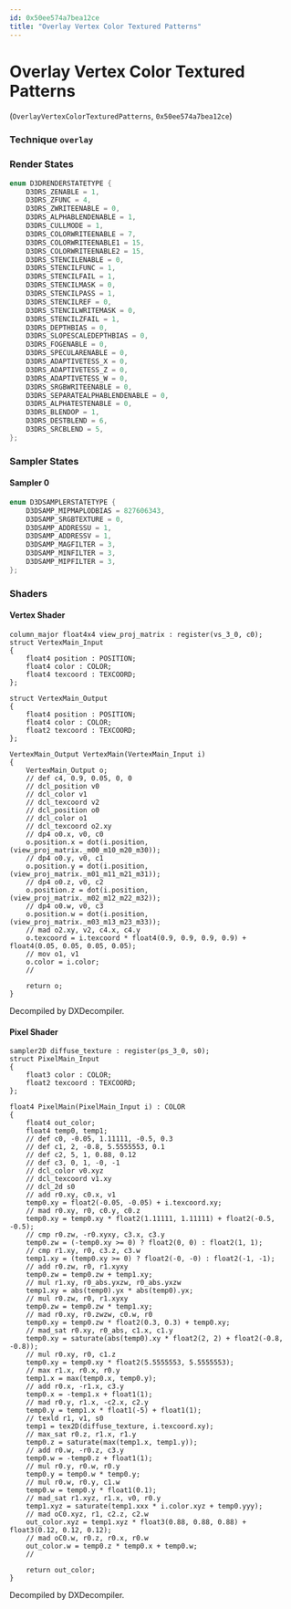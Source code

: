 ```yaml
---
id: 0x50ee574a7bea12ce
title: "Overlay Vertex Color Textured Patterns"
---
```


# Overlay Vertex Color Textured Patterns
(`OverlayVertexColorTexturedPatterns`, `0x50ee574a7bea12ce`)

### Technique `overlay`
### Render States
```cpp
enum D3DRENDERSTATETYPE {
	D3DRS_ZENABLE = 1,
	D3DRS_ZFUNC = 4,
	D3DRS_ZWRITEENABLE = 0,
	D3DRS_ALPHABLENDENABLE = 1,
	D3DRS_CULLMODE = 1,
	D3DRS_COLORWRITEENABLE = 7,
	D3DRS_COLORWRITEENABLE1 = 15,
	D3DRS_COLORWRITEENABLE2 = 15,
	D3DRS_STENCILENABLE = 0,
	D3DRS_STENCILFUNC = 1,
	D3DRS_STENCILFAIL = 1,
	D3DRS_STENCILMASK = 0,
	D3DRS_STENCILPASS = 1,
	D3DRS_STENCILREF = 0,
	D3DRS_STENCILWRITEMASK = 0,
	D3DRS_STENCILZFAIL = 1,
	D3DRS_DEPTHBIAS = 0,
	D3DRS_SLOPESCALEDEPTHBIAS = 0,
	D3DRS_FOGENABLE = 0,
	D3DRS_SPECULARENABLE = 0,
	D3DRS_ADAPTIVETESS_X = 0,
	D3DRS_ADAPTIVETESS_Z = 0,
	D3DRS_ADAPTIVETESS_W = 0,
	D3DRS_SRGBWRITEENABLE = 0,
	D3DRS_SEPARATEALPHABLENDENABLE = 0,
	D3DRS_ALPHATESTENABLE = 0,
	D3DRS_BLENDOP = 1,
	D3DRS_DESTBLEND = 6,
	D3DRS_SRCBLEND = 5,
};
```
### Sampler States
#### Sampler 0
```cpp
enum D3DSAMPLERSTATETYPE {
	D3DSAMP_MIPMAPLODBIAS = 827606343,
	D3DSAMP_SRGBTEXTURE = 0,
	D3DSAMP_ADDRESSU = 1,
	D3DSAMP_ADDRESSV = 1,
	D3DSAMP_MAGFILTER = 3,
	D3DSAMP_MINFILTER = 3,
	D3DSAMP_MIPFILTER = 3,
};
```
### Shaders
#### Vertex Shader
```hlsl
column_major float4x4 view_proj_matrix : register(vs_3_0, c0);
struct VertexMain_Input
{
    float4 position : POSITION;
    float4 color : COLOR;
    float4 texcoord : TEXCOORD;
};

struct VertexMain_Output
{
    float4 position : POSITION;
    float4 color : COLOR;
    float2 texcoord : TEXCOORD;
};

VertexMain_Output VertexMain(VertexMain_Input i)
{
    VertexMain_Output o;
    // def c4, 0.9, 0.05, 0, 0
    // dcl_position v0
    // dcl_color v1
    // dcl_texcoord v2
    // dcl_position o0
    // dcl_color o1
    // dcl_texcoord o2.xy
    // dp4 o0.x, v0, c0
    o.position.x = dot(i.position, (view_proj_matrix._m00_m10_m20_m30));
    // dp4 o0.y, v0, c1
    o.position.y = dot(i.position, (view_proj_matrix._m01_m11_m21_m31));
    // dp4 o0.z, v0, c2
    o.position.z = dot(i.position, (view_proj_matrix._m02_m12_m22_m32));
    // dp4 o0.w, v0, c3
    o.position.w = dot(i.position, (view_proj_matrix._m03_m13_m23_m33));
    // mad o2.xy, v2, c4.x, c4.y
    o.texcoord = i.texcoord * float4(0.9, 0.9, 0.9, 0.9) + float4(0.05, 0.05, 0.05, 0.05);
    // mov o1, v1
    o.color = i.color;
    // 

    return o;
}
```
Decompiled by DXDecompiler.
#### Pixel Shader
```hlsl
sampler2D diffuse_texture : register(ps_3_0, s0);
struct PixelMain_Input
{
    float3 color : COLOR;
    float2 texcoord : TEXCOORD;
};

float4 PixelMain(PixelMain_Input i) : COLOR
{
    float4 out_color;
    float4 temp0, temp1;
    // def c0, -0.05, 1.11111, -0.5, 0.3
    // def c1, 2, -0.8, 5.5555553, 0.1
    // def c2, 5, 1, 0.88, 0.12
    // def c3, 0, 1, -0, -1
    // dcl_color v0.xyz
    // dcl_texcoord v1.xy
    // dcl_2d s0
    // add r0.xy, c0.x, v1
    temp0.xy = float2(-0.05, -0.05) + i.texcoord.xy;
    // mad r0.xy, r0, c0.y, c0.z
    temp0.xy = temp0.xy * float2(1.11111, 1.11111) + float2(-0.5, -0.5);
    // cmp r0.zw, -r0.xyxy, c3.x, c3.y
    temp0.zw = (-temp0.xy >= 0) ? float2(0, 0) : float2(1, 1);
    // cmp r1.xy, r0, c3.z, c3.w
    temp1.xy = (temp0.xy >= 0) ? float2(-0, -0) : float2(-1, -1);
    // add r0.zw, r0, r1.xyxy
    temp0.zw = temp0.zw + temp1.xy;
    // mul r1.xy, r0_abs.yxzw, r0_abs.yxzw
    temp1.xy = abs(temp0).yx * abs(temp0).yx;
    // mul r0.zw, r0, r1.xyxy
    temp0.zw = temp0.zw * temp1.xy;
    // mad r0.xy, r0.zwzw, c0.w, r0
    temp0.xy = temp0.zw * float2(0.3, 0.3) + temp0.xy;
    // mad_sat r0.xy, r0_abs, c1.x, c1.y
    temp0.xy = saturate(abs(temp0).xy * float2(2, 2) + float2(-0.8, -0.8));
    // mul r0.xy, r0, c1.z
    temp0.xy = temp0.xy * float2(5.5555553, 5.5555553);
    // max r1.x, r0.x, r0.y
    temp1.x = max(temp0.x, temp0.y);
    // add r0.x, -r1.x, c3.y
    temp0.x = -temp1.x + float1(1);
    // mad r0.y, r1.x, -c2.x, c2.y
    temp0.y = temp1.x * float1(-5) + float1(1);
    // texld r1, v1, s0
    temp1 = tex2D(diffuse_texture, i.texcoord.xy);
    // max_sat r0.z, r1.x, r1.y
    temp0.z = saturate(max(temp1.x, temp1.y));
    // add r0.w, -r0.z, c3.y
    temp0.w = -temp0.z + float1(1);
    // mul r0.y, r0.w, r0.y
    temp0.y = temp0.w * temp0.y;
    // mul r0.w, r0.y, c1.w
    temp0.w = temp0.y * float1(0.1);
    // mad_sat r1.xyz, r1.x, v0, r0.y
    temp1.xyz = saturate(temp1.xxx * i.color.xyz + temp0.yyy);
    // mad oC0.xyz, r1, c2.z, c2.w
    out_color.xyz = temp1.xyz * float3(0.88, 0.88, 0.88) + float3(0.12, 0.12, 0.12);
    // mad oC0.w, r0.z, r0.x, r0.w
    out_color.w = temp0.z * temp0.x + temp0.w;
    // 

    return out_color;
}
```
Decompiled by DXDecompiler.
